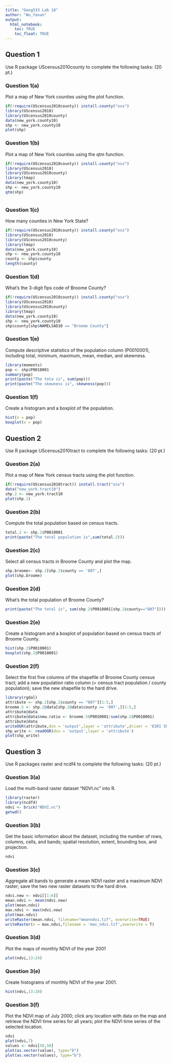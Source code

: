 ---
title: "Geog533 Lab 10"
author: "Wu_Yanan"
output: 
  html_notebook:
    toc: TRUE
    toc_float: TRUE
---

## Question 1
Use R package UScensus2010county to complete the following tasks:  (20 pt.)

### Question 1(a)
Plot a map of New York counties using the plot function.
```{r echo=FALSE}
if(!require(UScensus2010county)) install.county("osx")
library(UScensus2010)
library(UScensus2010county)
data(new_york.county10)
shp <- new_york.county10
plot(shp)
```

### Question 1(b)	
Plot a map of New York counties using the qtm function.
```{r echo=FALSE}
if(!require(UScensus2010county)) install.county("osx")
library(UScensus2010)
library(UScensus2010county)
library(tmap)
data(new_york.county10)
shp <- new_york.county10
qtm(shp)



```


### Question 1(c)	
How many counties in New York State?
```{r echo=FALSE}
if(!require(UScensus2010county)) install.county("osx")
library(UScensus2010)
library(UScensus2010county)
library(tmap)
data(new_york.county10)
shp <- new_york.county10
county <- shp$county
length(county)
```

### Question 1(d)	
What’s the 3-digit fips code of Broome County?
```{r}
if(!require(UScensus2010county)) install.county("osx")
library(UScensus2010)
library(UScensus2010county)
library(tmap)
data(new_york.county10)
shp <- new_york.county10
shp$county[shp$NAMELSAD10 == "Broome County"]

```

### Question 1(e)	
Compute descriptive statistics of the population column (P0010001), including total, minimum, maximum, mean, median, and skewness. 
```{r}
library(moments)
pop <- shp$P0010001
summary(pop)
print(paste("The tota is", sum(pop)))
print(paste("The skewness is", skewness(pop)))
```

### Question 1(f)	
Create a histogram and a boxplot of the population.
```{r}
hist(x = pop)
boxplot(x = pop)
```


## Question 2
Use R package UScensus2010tract to complete the following tasks:    (20 pt.)

### Question 2(a)	
Plot a map of New York census tracts using the plot function.
```{r}
if(!require(UScensus2010tract)) install.tract("osx")
data("new_york.tract10")
shp.2 <- new_york.tract10
plot(shp.2)

```

### Question 2(b)
Compute the total population based on census tracts.
```{r}
total.2 <- shp.2$P0010001
print(paste("The total population is",sum(total.2)))
```

### Question 2(c)
Select all census tracts in Broome County and plot the map. 
```{r}
shp.broome<- shp.2[shp.2$county == '007',]
plot(shp.broome)
```

### Question 2(d)
What’s the total population of Broome County?
```{r}
print(paste("The total is", sum(shp.2$P0010001[shp.2$county=="007"])))
```

### Question 2(e)
Create a histogram and a boxplot of population based on census tracts of Broome County.
```{r}
hist(shp.2$P0010001)
boxplot(shp.2$P0010001)
```

### Question 2(f)
Select the first five columns of the shapefile of Broome County census tract; add a new population ratio column (= census tract population / county population); save the new shapefile to the hard drive. 
```{r}
library(rgdal)
attribute <- shp.2[shp.2$county == "007"][1:5,]
broome.5 <- shp.2@data[shp.2@data$county == '007',][1:5,]
attribute@data
attribute@data$new.ratio <- broome.5$P0010001/sum(shp.2$P0010001)
attribute@data
writeOGR(attribute,dsn = 'output',layer = 'attribute',driver = 'ESRI Shapefile',overwrite_layer = T)
shp_write <- readOGR(dsn = 'output',layer = 'attribute')
plot(shp_write)
```


## Question 3

Use R packages raster and ncdf4 to complete the following tasks:     (20 pt.)

### Question 3(a)		
Load the multi-band raster dataset “NDVI.nc” into R.
```{r}
library(raster)
library(ncdf4)
ndvi <- brick("NDVI.nc")
getwd()
```

### Question 3(b)		
Get the basic information about the dataset, including the number of rows, columns, cells, and bands; spatial resolution, extent, bounding box, and projection.
```{r}
ndvi
```

### Question 3(c)	
Aggregate all bands to generate a mean NDVI raster and a maximum NDVI raster; save the two new raster datasets to the hard drive. 
```{r}
ndvi.new <- ndvi[[1:6]]
mean.ndvi <- mean(ndvi.new)
plot(mean.ndvi)
max.ndvi <- max(ndvi.new)
plot(max.ndvi)
writeRaster(mean.ndvi, filename="meanndvi.tif", overwrite=TRUE)
writeRaster(x = max.ndvi,filename = 'max_ndvi.tif',overwrite = T)
```

### Question 3(d)			
Plot the maps of monthly NDVI of the year 2001
```{r}
plot(ndvi,13:24)
```

### Question 3(e)	
Create histograms of monthly NDVI of the year 2001.
```{r echo=FALSE}
hist(ndvi,13:28)

```

### Question 3(f)			
Plot the NDVI map of July 2000; click any location with data on the map and retrieve the NDVI time series for all years; plot the NDVI time series of the selected location. 
```{r echo=FALSE}
ndvi
plot(ndvi,7)
values <- ndvi[50,50]
plot(as.vector(value), type="b")
plot(as.vector(values), type="b")
```

